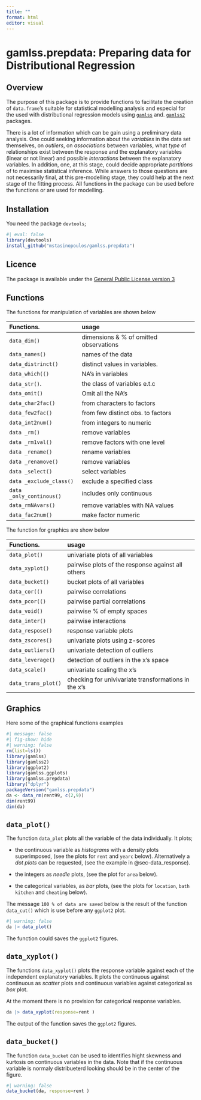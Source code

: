 ```yaml
---
title: ""
format: html
editor: visual
---
```


# gamlss.prepdata: Preparing data for Distributional Regression



## Overview

The purpose of this package is to provide functions to facilitate the creation of `data.frame`'s suitable for  statistical modelling analysis and especial for the used with distributional regression models using [`gamlss`](https://cran.r-project.org/package=gamlss) and. [`gamlss2`](https://github.com/gamlss-dev/gamlss2)  packages.

There is a lot of information which can be  gain using a preliminary data analysis. One could seeking information about the _variables_ in the data set themselves, on _outliers_, on _associations_  between variables, what  _type_ of relationships  exist between the response and the explanatory variables (linear or not linear) and  possible _interactions_ between the explanatory variables.  In addition, one, at this stage, could  decide  appropriate  _partitions_ of to maximise statistical inference. While answers to those questions are not necessarily final, at this pre-modelling stage, they could help at the next stage of the fitting  process. All functions in the package can be used before the functions  \texttt{gamlss()} or \texttt{gamlss2()} are used for modelling. 

## Installation

You need the package `devtools`;
```r
#| eval: false
library(devtools)
install_github("mstasinopoulos/gamlss.prepdata") 
```

## Licence

The package is available under the [General Public License version 3](https://www.gnu.org/licenses/gpl-3.0.html) 



## Functions

The functions for manipulation of variables are shown below

| Functions.   | usage                                    |
|:---------------|:---------------------------------------|
| `data_dim()`   | dimensions & % of omitted observations |
| `data_names()` | names of the data                      |
| `data_distrinct()`| distinct values in variables.       |
| `data_which(()` | NA's in variables                     |
| `data_str()`.  | the class of  variables e.t.c |
|  `data_omit()`  |  Omit all the NA's |
| `data_char2fac()`  | from characters to factors |
| `data_few2fac()`   | from few distinct obs. to factors |
| `data_int2num()`  | from integers to  numeric |
| `data _rm()`       | remove variables |
| `data _rm1val()`  | remove factors with one level |
| `data _rename()`  | rename variables |
| `data _renamove()`  | remove variables |
| `data _select()`  | select variables |
| `data _exclude_class()`  | exclude a specified class |
| `data _only_continous()`  | includes only continuous |
| `data_rmNAvars()`    | remove variables with NA values |
| `data_fac2num()`    | make factor numeric |

The function for graphics are show below

| Functions.   | usage                                    |
|:---------------|:---------------------------------------|
| `data_plot()`   | univariate plots of all variables |
| `data_xyplot()` | pairwise plots of the response against all others |                     |
| `data_bucket()` |  bucket plots of all variables |
| `data_cor(()` | pairwise correlations|
| `data_pcor(()` |pairwise partial correlations|
| `data_void()` | pairwise % of empty spaces |
| `data_inter()` | pairwise interactions |
| `data_respose()`  | response variable plots |
| `data_zscores()`  | univariate plots using z-scores |
| `data_outliers()`  | univariate detection of outliers |
| `data_leverage()`  | detection of outliers in the x's  space |
| `data_scale()`  | univariate scaling the x's |
| `data_trans_plot()`  | checking for univivariate transformations in the x's |


## Graphics



Here some of the  graphical functions examples

```r
#| message: false
#| fig-show: hide
#| warning: false
rm(list=ls())
library(gamlss)
library(gamlss2)
library(ggplot2)
library(gamlss.ggplots)
library(gamlss.prepdata)
library("dplyr") 
packageVersion("gamlss.prepdata")
da <- data_rm(rent99, c(2,9)) 
dim(rent99)
dim(da)
```

## `data_plot()` {#sec-data_plot}

The function `data_plot` plots all the variable of the data individually. It plots;

-   the continuous variable as *histograms* with a density plots superimposed, (see the plots for `rent` and `yearc` below). Alternatively a *dot plots* can be requested, (see the example in @sec-data_response).

-   the integers as *needle* plots, (see the plot for `area` below).

-   the categorical variables, as *bar* plots, (see the plots for `location`, `bath` `kitchen` and `cheating` below).

The message `100 % of data are saved` below is the result of the function `data_cut()` which is use before any `ggplot2` plot.

```r
#| warning: false
da |> data_plot()
```

The function could saves the `ggplot2` figures.


## `data_xyplot()` {#sec-data_xyplot}

The functions `data_xyplot()` plots the response variable against each of the independent explanatory variables. It plots the continuous against continuous as *scatter* plots and continuous variables against categorical as *box* plot.

::: callout-warning
At the moment there is no provision for categorical response variables.
:::

```r
da |> data_xyplot(response=rent )
```

The output of the function saves the `ggplot2` figures.

## `data_bucket()` {#sec-data_bucket}

The function `data_bucket` can be used to identifies hight skewness and kurtosis on continuous variables in the data. Note that if the continuous variable is normaly distribueterd looking should be in the center of the figure.

```r
#| warning: false
data_bucket(da, response=rent )
```
